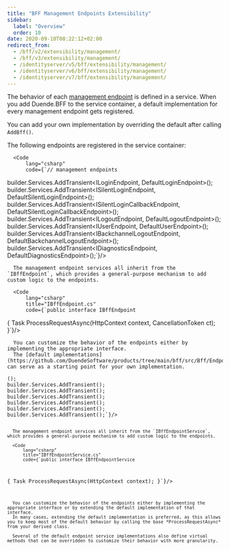 ```yaml
---
title: "BFF Management Endpoints Extensibility"
sidebar:
  label: "Overview"
  order: 10
date: 2020-09-10T08:22:12+02:00
redirect_from:
  - /bff/v2/extensibility/management/
  - /bff/v3/extensibility/management/
  - /identityserver/v5/bff/extensibility/management/
  - /identityserver/v6/bff/extensibility/management/
  - /identityserver/v7/bff/extensibility/management/
---
```



The behavior of each [management endpoint](/bff/fundamentals/session/management) is defined in a service.
When you add Duende.BFF to the service container, a default implementation for every management endpoint gets registered.

You can add your own implementation by overriding the default after calling `AddBff()`.

<Tabs syncKey="bffVersion">
  <TabItem label="V4">
      The following endpoints are registered in the service container:

      <Code
          lang="csharp"
          code={`// management endpoints
builder.Services.AddTransient<ILoginEndpoint, DefaultLoginEndpoint>();
builder.Services.AddTransient<ISilentLoginEndpoint, DefaultSilentLoginEndpoint>();
builder.Services.AddTransient<ISilentLoginCallbackEndpoint, DefaultSilentLoginCallbackEndpoint>();
builder.Services.AddTransient<ILogoutEndpoint, DefaultLogoutEndpoint>();
builder.Services.AddTransient<IUserEndpoint, DefaultUserEndpoint>();
builder.Services.AddTransient<IBackchannelLogoutEndpoint, DefaultBackchannelLogoutEndpoint>();
builder.Services.AddTransient<IDiagnosticsEndpoint, DefaultDiagnosticsEndpoint>();`}/>

      The management endpoint services all inherit from the `IBffEndpoint`, which provides a general-purpose mechanism to add custom logic to the endpoints. 

      <Code
          lang="csharp"
          title="IBffEndpoint.cs"
          code={`public interface IBffEndpoint
{
    Task ProcessRequestAsync(HttpContext context, CancellationToken ct);
}`}/>

      You can customize the behavior of the endpoints either by implementing the appropriate interface.
      The [default implementations](https://github.com/DuendeSoftware/products/tree/main/bff/src/Bff/Endpoints/Internal) can serve as a starting point for your own implementation.
  </TabItem>
  <TabItem label="V3">
      <Code
          lang="csharp"
          code={`// management endpoints
builder.Services.AddTransient<ILoginService, DefaultLoginService>();
builder.Services.AddTransient<ISilentLoginService, DefaultSilentLoginService>();
builder.Services.AddTransient<ISilentLoginCallbackService, DefaultSilentLoginCallbackService>();
builder.Services.AddTransient<ILogoutService, DefaultLogoutService>();
builder.Services.AddTransient<IUserService, DefaultUserService>();
builder.Services.AddTransient<IBackchannelLogoutService, DefaultBackchannelLogoutService>();
builder.Services.AddTransient<IDiagnosticsService, DefaultDiagnosticsService>();`}/>

      The management endpoint services all inherit from the `IBffEndpointService`, which provides a general-purpose mechanism to add custom logic to the endpoints. 

      <Code
          lang="csharp"
          title="IBffEndpointService.cs"
          code={`public interface IBffEndpointService
{
    Task ProcessRequestAsync(HttpContext context);
}`}/>

      You can customize the behavior of the endpoints either by implementing the appropriate interface or by extending the default implementation of that interface.
      In many cases, extending the default implementation is preferred, as this allows you to keep most of the default behavior by calling the base *ProcessRequestAsync* from your derived class.

      Several of the default endpoint service implementations also define virtual methods that can be overridden to customize their behavior with more granularity.
  </TabItem>
</Tabs>